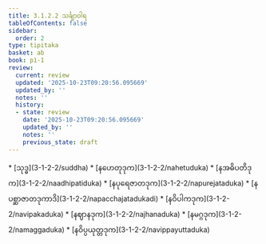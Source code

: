 ```yaml
---
title: 3.1.2.2 သင်္ချာဝါရ
tableOfContents: false
sidebar:
  order: 2
type: tipitaka
basket: ab
book: p1-1
review:
  current: review
  updated: '2025-10-23T09:20:56.095669'
  updated_by: ''
  notes: ''
  history:
  - state: review
    date: '2025-10-23T09:20:56.095669'
    updated_by: ''
    notes: ''
    previous_state: draft
---
```



<ReviewStatus review={frontmatter.review} showDetails={true} />

<HypothesisAnnotation frontmatter={frontmatter} />

<DynamicBreadcrumb />



<TableOfContents book="p1-1" section="3.1.2.2">
* [သုဒ္ဓ](3-1-2-2/suddha)
* [နဟေတုဒုက](3-1-2-2/nahetuduka)
* [နအဓိပတိဒုက](3-1-2-2/naadhipatiduka)
* [နပုရေဇာတဒုက](3-1-2-2/napurejataduka)
* [နပစ္ဆာဇာတဒုကာဒိ](3-1-2-2/napacchajatadukadi)
* [နဝိပါကဒုက](3-1-2-2/navipakaduka)
* [နဈာနဒုက](3-1-2-2/najhanaduka)
* [နမဂ္ဂဒုက](3-1-2-2/namaggaduka)
* [နဝိပ္ပယုတ္တဒုက](3-1-2-2/navippayuttaduka)
</TableOfContents>